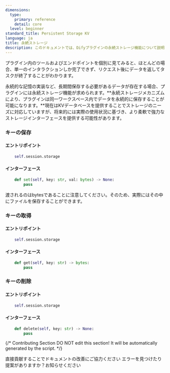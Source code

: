 ```yaml
---
dimensions:
  type:
    primary: reference
    detail: core
  level: beginner
standard_title: Persistent Storage KV
language: ja
title: 永続ストレージ
description: このドキュメントでは、Difyプラグインの永続ストレージ機能について説明し、プラグインでKVデータベースを使用してデータを保存、取得、削除する方法を詳しく説明します。この機能により、プラグインは同じワークスペース内でデータを永続的に保存でき、セッションをまたいだデータ保存のニーズに対応できます。
---
```


プラグイン内のツールおよびエンドポイントを個別に見てみると、ほとんどの場合、単一のインタラクションしか完了できず、リクエスト後にデータを返してタスクが終了することがわかります。

永続的な記憶の実装など、長期間保存する必要があるデータが存在する場合、プラグインには永続ストレージ機能が求められます。**永続ストレージメカニズムにより、プラグインは同一ワークスペース内でデータを永続的に保存することが可能になります。**現在はKVデータベースを提供することでストレージのニーズに対応していますが、将来的には実際の使用状況に基づき、より柔軟で強力なストレージインターフェースを提供する可能性があります。

### キーの保存

#### **エントリポイント**

```python
    self.session.storage
```

#### **インターフェース**

```python
    def set(self, key: str, val: bytes) -> None:
        pass
```

渡されるのはbytesであることに注意してください。そのため、実際にはその中にファイルを保存することができます。

### キーの取得

#### **エントリポイント**

```python
    self.session.storage
```

#### **インターフェース**

```python
    def get(self, key: str) -> bytes:
        pass
```

### キーの削除

#### **エントリポイント**

```python
    self.session.storage
```

#### **インターフェース**

```python
    def delete(self, key: str) -> None:
        pass
```

{/*
Contributing Section
DO NOT edit this section!
It will be automatically generated by the script.
*/}

<CardGroup cols="2">
    <Card
        title="このページを編集する"
        icon="pen-to-square"
        href="https://github.com/langgenius/dify-docs-mintlify/edit/main/plugin_dev_ja/0411-persistent-storage-kv.zh.mdx"
    >
        直接貢献することでドキュメントの改善にご協力ください
    </Card>
    <Card
        title="問題を報告する"
        icon="github"
        href="https://github.com/langgenius/dify-docs-mintlify/issues/new?title=ドキュメントの問題%3A%20persistent-storage-kv&body=%23%23%20問題の説明%0A%3C%21--%20発見した問題について簡単に説明してください%20--%3E%0A%0A%23%23%20ページリンク%0Ahttps%3A%2F%2Fgithub.com%2Flanggenius%2Fdify-docs-mintlify%2Fblob%2Fmain%2Fplugin_dev_ja%2F0411-persistent-storage-kv.zh.mdx%0A%0A%23%23%20提案される変更%0A%3C%21--%20特定の変更案がある場合は、ここで説明してください%20--%3E%0A%0A%3C%21--%20ドキュメントの品質向上にご協力いただきありがとうございます！%20--%3E"
    >
        エラーを見つけたり提案がありますか？お知らせください
    </Card>
</CardGroup>
